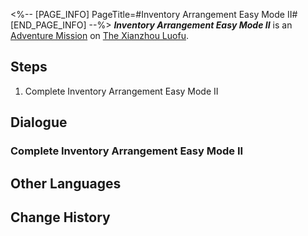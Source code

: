 <%-- [PAGE_INFO]
PageTitle=#Inventory Arrangement Easy Mode II#
[END_PAGE_INFO] --%>
{{Stub|Dialogue.}}
{{Mission Infobox
|id            = 8025229
|title         = 
|image         = <!--Mission Inventory Arrangement Easy Mode II.png-->
|type          = Adventure
|event_name    = 
|chapter       = 
|requirements  = {{subst:void|<!--Unknown: {"Type":"Manual"}-->}}
|summary       = <!--official mission summary from Fate's Atlas-->
|characters    = Trailblazer
|startLocation = [[The Xianzhou Luofu]] - [[Skysplitter]]
|world         = The Xianzhou Luofu
|area          = Skysplitter
|prev          = 
|next          = 
|rewards       = 
}}
'''''Inventory Arrangement Easy Mode II''''' is an [[Adventure Mission]] on [[The Xianzhou Luofu]].

==Steps==
# Complete Inventory Arrangement Easy Mode II

<!--
==Gameplay Notes==

--><!--
==Trial Character==

-->
==Dialogue==
{{Stub Dialogue}}
===Complete Inventory Arrangement Easy Mode II{{subst:void|<!--802522901-->}}===
{{Mission Description|type=adventure|location=Skysplitter|Complete Inventory Arrangement Easy Mode II}}
{{Dialogue Start}}
:{{tx}}
{{Dialogue End}}

==Other Languages==
{{Other Languages
|en   = Inventory Arrangement Easy Mode II
|zhs  = 「码放货物」简单模式II
|zht  = 「堆放貨物」簡單模式II
|ja   = 「貨物整理」難易度・簡単II
|ko   = 「화물 적재」 쉬움 모드 II
|es   = Cargamento de mercancía: modo fácil&nbsp;II
|fr   = Mode facile II de Gestion du chargement
|ru   = Погрузка товара - Простой режим II
|th   = โหลดสินค้าโหมดง่าย II
|vi   = "Sắp Xếp Hàng Hóa" Chế Độ Dễ II
|de   = Lagerverwaltung – Leichter Modus II
|id   = "Penataan Barang" Mode Gampang II
|pt   = Organização de Inventário - Modo Fácil II
}}

==Change History==
{{Change History|2.5}}
